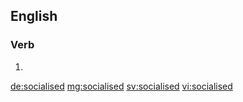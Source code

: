 ==English==

===Verb===
{{head|en}}

# {{en-past of|socialise}}

[[de:socialised]]
[[mg:socialised]]
[[sv:socialised]]
[[vi:socialised]]